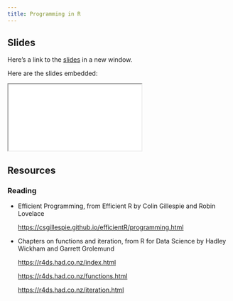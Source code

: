```yaml
---
title: Programming in R
---
```


## Slides

Here's a link to the [slides](/slides/01-foundations/03-programming/index.qmd){target="_blank"} in a new window. 

Here are the slides embedded:

<iframe class="slide-deck ar3x2" src="/slides/01-foundations/03-programming/index.html" title="Programming in R slides">
</iframe>

## Resources

### Reading

- Efficient Programming, from Efficient R by Colin Gillespie and Robin Lovelace

  <https://csgillespie.github.io/efficientR/programming.html>

- Chapters on functions and iteration, from R for Data Science by Hadley Wickham and Garrett Grolemund

  <https://r4ds.had.co.nz/index.html>
  
  <https://r4ds.had.co.nz/functions.html>

  <https://r4ds.had.co.nz/iteration.html>

